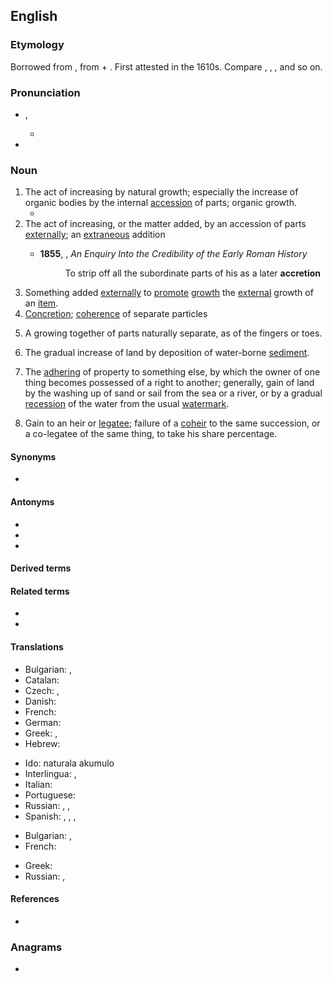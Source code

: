 {{also|accrétion}}
==English==

===Etymology===
Borrowed from {{bor|en|la|accrētiō}}, from {{m|la|ad||to}} + {{m|la|crēscō||grow}}. First attested in the 1610s. Compare {{m|en|crescent}}, {{m|en|increase}}, {{m|en|accrue}}, and so on.

===Pronunciation===
* {{a|US}} {{enPR|ŭkrēshən}}, {{IPA|en|/ə.ˈkɹi.ʃən/}}
** {{audio|en|LL-Q1860 (eng)-Vealhurl-accretion.wav|Audio (RP)}}
* {{rhymes|en|iːʃən|s=3}}

===Noun===
{{en-noun|~}}

# The act of increasing by natural growth; especially the increase of organic bodies by the internal [[accession]] of parts; organic growth.
#* {{quote-text|en|year=1900|author={{w|Charles W. Chesnutt}}|title={{w|The House Behind the Cedars}}| chapter=I| passage=There might have been a slight '''accretion''' of the moss and lichen on the shingled roof.}}
# The act of increasing, or the matter added, by an accession of parts [[externally]]; an [[extraneous]] addition
#: {{usex|en|an ''accretion'' of earth}}
#: {{ux|en|A mineral ... augments not by growth, but by '''accretion'''.}}
#* '''1855''', {{w|George Cornewall Lewis}}, ''An Enquiry Into the Credibility of the Early Roman History''
#*: To strip off all the subordinate parts of his as a later '''accretion'''
# Something added [[externally]] to [[promote]] [[growth]] the [[external]] growth of an [[item]].
# [[concretion|Concretion]]; [[coherence]] of separate particles
#: {{usex|en|the ''accretion'' of particles so as to form a solid mass}}
# {{lb|en|biology}} A growing together of parts naturally separate, as of the fingers or toes.
# {{lb|en|geology}} The gradual increase of land by deposition of water-borne [[sediment]].
# {{lb|en|legal}} The [[adhering]] of property to something else, by which the owner of one thing becomes possessed of a right to another; generally, gain of land by the washing up of sand or sail from the sea or a river, or by a gradual [[recession]] of the water from the usual [[watermark]].
# {{lb|en|legal}} Gain to an heir or [[legatee]]; failure of a [[coheir]] to the same succession, or a co-legatee of the same thing, to take his share percentage.

====Synonyms====
{{checksense|en}}
* {{l|en|growth}}

====Antonyms====
{{checksense|en}}
* {{l|en|decay}}
* {{l|en|erosion}}
* {{l|en|attrition}}

====Derived terms====
{{der2|en
|co-accretion
|accretion disk
|accretion disc
|accretion shock
|oligarchic accretion}}

====Related terms====
* {{l|en|accrete}}
* {{l|en|accretive}}

====Translations====
{{trans-top|act of increasing by natural growth}}
* Bulgarian: {{t+|bg|прираст}}, {{t+|bg|увеличение}}
* Catalan: {{t+|ca|acreció|f}}
* Czech: {{t+|cs|nárůst|m}}, {{t|cs|nárůstek|m}}
* Danish: {{t|da|tilføjelse|c}}
* French: {{t+|fr|accrétion|f}}
* German: {{t+|de|Zunahme|f}}
* Greek: {{t+|el|επαύξηση|f}}, {{t+|el|επισώρευση|f}}
* Hebrew: {{t|he|ספיחה|f|tr=sfichá}}
{{trans-mid}}
* Ido: naturala akumulo
* Interlingua: {{t|ia|accrescimento}}, {{t|ia|augmento}}
* Italian: {{t+|it|accrescimento}}
* Portuguese: {{t+|pt|acreção|f}}
* Russian: {{t+|ru|приро́ст|m}}, {{t+|ru|увеличе́ние|n}}, {{t+|ru|прираще́ние|n}}
* Spanish: {{t+|es|aumento}}, {{t+|es|crecimiento}}, {{t+|es|acreción|f}}, {{t+|es|acrecencia|f}}
{{trans-bottom}}

{{trans-top|concretion; coherence of separate particles; as, the accretion of particles so as to form a solid mass}}
* Bulgarian: , {{t+|bg|срастване}}
* French: {{t+|fr|accrétion|f}}
{{trans-mid}}
* Greek: {{t+|el|πρόσφυση|f}}
* Russian: {{t+|ru|сраста́ние|n}}, {{t+|ru|сраще́ние|n}}
{{trans-bottom}}

====References====
* {{R:Webster 1913}}

===Anagrams===
* {{anagrams|en|a=acceinort|Neoarctic|anorectic}}